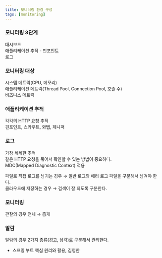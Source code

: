 ```yaml
---
title: 모니터링 환경 구성
tags: [monitoring]
---
```


### 모니터링 3단계

대시보드  
애플리케이션 추적 - 핀포인트  
로그  

### 모니터링 대상

시스템 메트릭(CPU, 메모리)  
애플리케이션 메트릭(Thread Pool, Connection Pool, 호출 수)  
비즈니스 메트릭

### 애플리케이션 추적

각각의 HTTP 요청 추적  
핀포인트, 스카우트, 와탭, 제니퍼  

### 로그

가장 세세한 추적  
같은 HTTP 요청을 묶어서 확인할 수 있는 방법이 중요하다.  
MDC(Mapped Diagnostic Context) 적용

파일로 직접 로그를 남기는 경우 → 일반 로그와 에러 로그 파일을 구분해서 남겨야 한다.  
클라우드에 저장하는 경우 → 검색이 잘 되도록 구분한다.  

### 모니터링

관찰의 경우 전체 → 좁게

### 알람

알람의 경우 2가지 종류(경고, 심각)로 구분해서 관리한다.

- 스프링 부트 핵심 원리와 활용, 김영한

